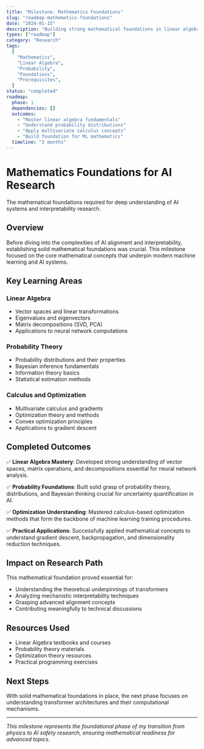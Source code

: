 ```yaml
---
title: "Milestone: Mathematics Foundations"
slug: "roadmap-mathematics-foundations"
date: "2024-01-15"
description: "Building strong mathematical foundations in linear algebra, calculus, and probability theory essential for understanding AI systems."
types: ["roadmap"]
category: "Research"
tags:
  [
    "Mathematics",
    "Linear Algebra",
    "Probability",
    "Foundations",
    "Prerequisites",
  ]
status: "completed"
roadmap:
  phase: 1
  dependencies: []
  outcomes:
    - "Master linear algebra fundamentals"
    - "Understand probability distributions"
    - "Apply multivariate calculus concepts"
    - "Build foundation for ML mathematics"
  timeline: "3 months"
---
```


# Mathematics Foundations for AI Research

The mathematical foundations required for deep understanding of AI systems and interpretability research.

## Overview

Before diving into the complexities of AI alignment and interpretability, establishing solid mathematical foundations was crucial. This milestone focused on the core mathematical concepts that underpin modern machine learning and AI systems.

## Key Learning Areas

### Linear Algebra

- Vector spaces and linear transformations
- Eigenvalues and eigenvectors
- Matrix decompositions (SVD, PCA)
- Applications to neural network computations

### Probability Theory

- Probability distributions and their properties
- Bayesian inference fundamentals
- Information theory basics
- Statistical estimation methods

### Calculus and Optimization

- Multivariate calculus and gradients
- Optimization theory and methods
- Convex optimization principles
- Applications to gradient descent

## Completed Outcomes

✅ **Linear Algebra Mastery**: Developed strong understanding of vector spaces, matrix operations, and decompositions essential for neural network analysis.

✅ **Probability Foundations**: Built solid grasp of probability theory, distributions, and Bayesian thinking crucial for uncertainty quantification in AI.

✅ **Optimization Understanding**: Mastered calculus-based optimization methods that form the backbone of machine learning training procedures.

✅ **Practical Applications**: Successfully applied mathematical concepts to understand gradient descent, backpropagation, and dimensionality reduction techniques.

## Impact on Research Path

This mathematical foundation proved essential for:

- Understanding the theoretical underpinnings of transformers
- Analyzing mechanistic interpretability techniques
- Grasping advanced alignment concepts
- Contributing meaningfully to technical discussions

## Resources Used

- Linear Algebra textbooks and courses
- Probability theory materials
- Optimization theory resources
- Practical programming exercises

## Next Steps

With solid mathematical foundations in place, the next phase focuses on understanding transformer architectures and their computational mechanisms.

---

_This milestone represents the foundational phase of my transition from physics to AI safety research, ensuring mathematical readiness for advanced topics._
